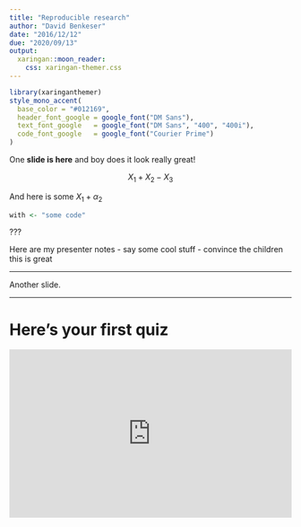 ```yaml
---
title: "Reproducible research"
author: "David Benkeser"
date: "2016/12/12"
due: "2020/09/13"
output:
  xaringan::moon_reader:
    css: xaringan-themer.css
---
```


```r
library(xaringanthemer)
style_mono_accent(
  base_color = "#012169",
  header_font_google = google_font("DM Sans"),
  text_font_google   = google_font("DM Sans", "400", "400i"),
  code_font_google   = google_font("Courier Prime")
)
```

One __slide is here__ and boy does it look really great!

$$X_1 + X_2 - X_3$$

And here is some $X_1 + \alpha_2$

```r
with <- "some code"
```

???

Here are my presenter notes
	- say some cool stuff
	- convince the children this is great

---

Another slide.

---

# Here's your first quiz

<iframe src="https://pollev.com"
width="100%" height="300px"
frameborder="0">

